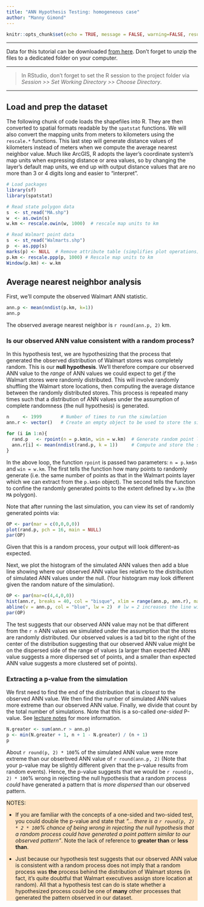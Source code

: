 ```yaml
---
title: "ANN Hypothesis Testing: homogeneous case"
author: "Manny Gimond"
---
```


```r
knitr::opts_chunk$set(echo = TRUE, message = FALSE, warning=FALSE, results="hide", tidy=FALSE )
```

------------------------------------------------------------------------

[Data for this tutorial can be downloaded [from here](./walmarts.zip). Don't forget to unzip the files to a dedicated folder on your computer.]{.block1}

-----

> In RStudio, don't forget to set the R session to the project folder via *Session \>\> Set Working Directory \>\> Choose Directory*.

-----

## Load and prep the dataset

The following chunk of code loads the shapefiles into R. They are then converted to  spatial formats readable by the `spatstat` functions. We will also convert the mapping units from meters to kilometers using the `rescale.*` functions. This last step will generate distance values of kilometers instead of meters when we compute the average nearest neighbor value. Much like ArcGIS, R adopts the layer's coordinate system's map units when expressing distance or area values, so by changing the layer's default map units, we end up with output distance values that are no more than 3 or 4 digits long and easier to "interpret". 


```r
# Load packages
library(sf)
library(spatstat)

# Read state polygon data
s  <- st_read("MA.shp")
w  <- as.owin(s)
w.km <- rescale.owin(w, 1000)  # rescale map units to km

# Read Walmart point data
s  <- st_read("Walmarts.shp")
p  <- as.ppp(s)
marks(p) <- NULL  # Remove attribute table (simplifies plot operations)
p.km <- rescale.ppp(p, 1000) # Rescale map units to km
Window(p.km) <- w.km      
```

## Average nearest neighbor analysis

First, we'll compute the observed Walmart ANN statistic.

```r
ann.p <- mean(nndist(p.km, k=1))
ann.p
```

The observed average nearest neighbor is `r round(ann.p, 2)` km.

### Is our observed ANN value consistent with a random process?

In this hypothesis test, we are hypothesizing that the process that generated the observed distribution of Walmart stores was completely random. This is our **null hypothesis**. We'll therefore compare our observed ANN value to the *range* of ANN values we could expect to get *if* the Walmart stores were randomly distributed. This will involve randomly shuffling the Walmart store locations, then computing the average distance between the randomly distributed stores. This process is repeated many times such that a distribution of ANN values under the assumption of complete randomness (the null hypothesis) is generated.

```r
n     <- 1999       # Number of times to run the simulation
ann.r <- vector()   # Create an empty object to be used to store the simulated  ANN values

for (i in 1:n){
  rand.p   <- rpoint(n = p.km$n, win = w.km)  # Generate random point locations
  ann.r[i] <- mean(nndist(rand.p, k = 1))     # Compute and store the simulated ANN value
}
```

In the above loop, the function `rpoint` is passed two parameters: `n = p.km$n` and `win = w.km`. The first tells the function how many points to randomly generate (i.e. the same number of points as that in the Walmart points layer which we can extract from the `p.km$n` object). The second tells the function to confine the randomly generated points to the extent defined by `w.km` (the `MA` polygon).

Note that after running the last simulation, you can view its set of randomly generated points via:

```r
OP <- par(mar = c(0,0,0,0))
plot(rand.p, pch = 16, main = NULL)
par(OP)
```

Given that this is a random process, your output will look different--as expected.

Next, we plot the histogram of the simulated ANN values then add a blue line showing where our observed ANN value lies relative to the distribution of simulated ANN values under the null. (Your histogram may look different given the random nature of the simulation).

```r
OP <- par(mar=c(4,4,0,0))
hist(ann.r, breaks = 40, col = "bisque", xlim = range(ann.p, ann.r), main = NULL)
abline(v = ann.p, col = "blue", lw = 2)  # lw = 2 increases the line width
par(OP)
```

The test suggests that our observed ANN value may not be that different from the `r n` ANN values we simulated under the assumption that the stores are randomly distributed. Our observed values is a tad bit to the right of the center of the distribution suggesting that our observed ANN value might be on the dispersed side of the range of values (a larger than expected ANN value suggests a more dispersed set of points, and a smaller than expected ANN value suggests a more clustered set of points).

### Extracting a p-value from the simulation

We first need to find the end of the distribution that is *closest* to the observed ANN value. We then find the number of simulated ANN values more extreme than our observed ANN value. Finally, we divide that count by the total number of simulations. Note that this is a so-called *one-sided* P-value. See [lecture notes](https://mgimond.github.io/Spatial/hypothesis-testing.html#a-better-approach-a-monte-carlo-test) for more information.

```r
N.greater <- sum(ann.r > ann.p)
p <- min(N.greater + 1, n + 1 - N.greater) / (n + 1)
p
```

About `r round(p, 2) * 100`% of the simulated ANN value were more extreme than our obserbved ANN value of `r round(ann.p, 2)` (Note that your p-value may be slightly different given that the p-value results from random events). Hence, the p-value suggests that we would be `r round(p, 2) * 100`% wrong in rejecting the null hypothesis that a random process *could* have generated a pattern that is *more dispersed* than our observed pattern.

::: {style="background:#FFE4C4;"}
NOTES:

-   If you are familiar with the concepts of a one-sided and two-sided test, you could double the p-value and state that *"... there is a `r round(p, 2) * 2 * 100`% chance of being wrong in rejecting the null hypothesis that a random process could have generated a point pattern similar to our observed pattern"*. Note the lack of reference to **greater than** or **less than**.

-   Just because our hypothesis test suggests that our observed ANN value is consistent with a random process does not imply that a random process was **the** process behind the distribution of Walmart stores (in fact, it's quite doubtful that Walmart executives assign store location at random). All that a hypothesis test can do is state whether a hypothesized process could be one of **many** other processes that generated the pattern observed in our dataset.
:::


